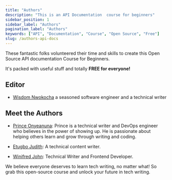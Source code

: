 ```yaml
---
title: "Authors"
description: "This is an API Documentation  course for beginners"
sidebar_position: 1
sidebar_label: "Authors"
pagination_label: "Authors"
keywords: ["API", "Documentation", "Course", "Open Source", "Free"]
slug: /authors-api-docs
---
```


These fantastic folks volunteered their time and skills to create this Open Source API documentation Course for Beginners.

It's packed with useful stuff and totally **FREE for everyone!**

## Editor

- [Wisdom Nwokocha](https://www.linkedin.com/in/joklinztech) a seasoned software engineer and a technical writer

## Meet the Authors

- [Prince Onyeanuna](https://www.linkedin.com/in/prince-onyeanuna-607352246/): Prince is a technical writer and DevOps engineer who believes in the power of showing up. He is passionate about helping others learn and grow through writing and coding.

- [Etugbo Judith](https://www.linkedin.com/in/etugbo-judith-984545236): A technical content writer.

- [Winifred John](https://www.linkedin.com/in/john-chidera-584731205): Technical Writer and Frontend Developer.


We believe everyone deserves to learn tech writing, no matter what! So grab this open-source course and unlock your future in tech writing.

